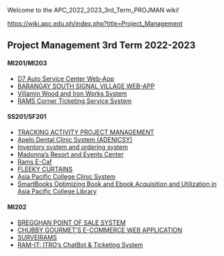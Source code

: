 Welcome to the APC_2022_2023_3rd_Term_PROJMAN wiki!

[[ APC Project Management Wiki Page Previous Student Projects 2006 - 2019  | https://wiki.apc.edu.ph/index.php?title=Project_Management]]

==Project Management 3rd Term 2022-2023==
<h4>MI201/MI203</h4>
* [[Group 01 Elite Four - D7 Auto Service Center Web-App | D7 Auto Service Center Web-App]]
* [[Group 02 Team Developmentality - BARANGAY SOUTH SIGNAL VILLAGE WEB-APP | BARANGAY SOUTH SIGNAL VILLAGE WEB-APP ]]
* [[Group 03 Team MLNSD - Villamin Wood and Iron Works System | Villamin Wood and Iron Works System ]]
* [[Group 04 Nacor Industries - RAMS Corner Ticketing Service System | RAMS Corner Ticketing Service System ]]

<h4>SS201/SF201</h4>
* [[Group 01 Abyss -TRACKING ACTIVITY PROJECT MANAGEMENT | TRACKING ACTIVITY PROJECT MANAGEMENT]]
* [[Group 02 Progmatiks - Apelo Dental Clinic System (ADENICSY)  |Apelo Dental Clinic System (ADENICSY) ]]
* [[Group 03 Concave -Inventory system and ordering system  |Inventory system and ordering system ]]
* [[Group 04 YouNIX - Madonna’s Resort and Events Center  | Madonna’s Resort and Events Center ]]
* [[Group 05 Coderist - Rams E-Caf |Rams E-Caf]]
* [[Group 06 Fleeky Hub - FLEEKY CURTAINS |FLEEKY CURTAINS]]
* [[Group 07 Project V - Asia Pacific College Clinic System |Asia Pacific College Clinic System]]
* [[Group 08 SPP - SmartBooks APC |SmartBooks Optimizing Book and Ebook Acquisition and Utilization in Asia Pacific College Library]]

<h4>MI202</h4>
* [[Group 01 Aurora - BREGGHAN POINT OF SALE SYSTEM | BREGGHAN POINT OF SALE SYSTEM]]
* [[Group 02 HighTable - CHUBBY GOURMET’S E-COMMERCE WEB APPLICATION Part 1| CHUBBY GOURMET’S E-COMMERCE WEB APPLICATION]]
* [[Group 03 KAYVI byte - SURVEIRAMS | SURVEIRAMS]]
* [[Group 04 OPTIMUM FIVE - RAM-IT: ITRO’s ChatBot & Ticketing System | RAM-IT: ITRO’s ChatBot & Ticketing System]]




